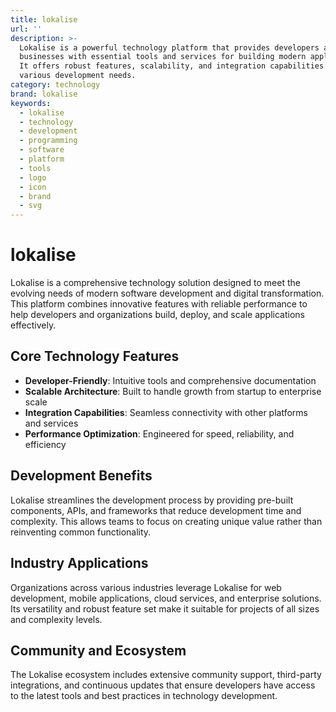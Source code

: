 ```yaml
---
title: lokalise
url: ''
description: >-
  Lokalise is a powerful technology platform that provides developers and
  businesses with essential tools and services for building modern applications.
  It offers robust features, scalability, and integration capabilities for
  various development needs.
category: technology
brand: lokalise
keywords:
  - lokalise
  - technology
  - development
  - programming
  - software
  - platform
  - tools
  - logo
  - icon
  - brand
  - svg
---
```


# lokalise

Lokalise is a comprehensive technology solution designed to meet the evolving needs of modern software development and digital transformation. This platform combines innovative features with reliable performance to help developers and organizations build, deploy, and scale applications effectively.

## Core Technology Features

- **Developer-Friendly**: Intuitive tools and comprehensive documentation
- **Scalable Architecture**: Built to handle growth from startup to enterprise scale
- **Integration Capabilities**: Seamless connectivity with other platforms and services
- **Performance Optimization**: Engineered for speed, reliability, and efficiency

## Development Benefits

Lokalise streamlines the development process by providing pre-built components, APIs, and frameworks that reduce development time and complexity. This allows teams to focus on creating unique value rather than reinventing common functionality.

## Industry Applications

Organizations across various industries leverage Lokalise for web development, mobile applications, cloud services, and enterprise solutions. Its versatility and robust feature set make it suitable for projects of all sizes and complexity levels.

## Community and Ecosystem

The Lokalise ecosystem includes extensive community support, third-party integrations, and continuous updates that ensure developers have access to the latest tools and best practices in technology development.
